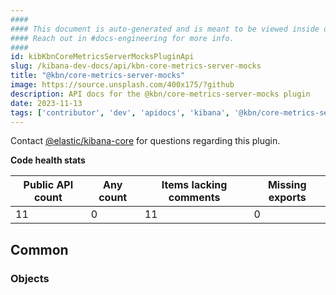 ```yaml
---
####
#### This document is auto-generated and is meant to be viewed inside our experimental, new docs system.
#### Reach out in #docs-engineering for more info.
####
id: kibKbnCoreMetricsServerMocksPluginApi
slug: /kibana-dev-docs/api/kbn-core-metrics-server-mocks
title: "@kbn/core-metrics-server-mocks"
image: https://source.unsplash.com/400x175/?github
description: API docs for the @kbn/core-metrics-server-mocks plugin
date: 2023-11-13
tags: ['contributor', 'dev', 'apidocs', 'kibana', '@kbn/core-metrics-server-mocks']
---
```




Contact [@elastic/kibana-core](https://github.com/orgs/elastic/teams/kibana-core) for questions regarding this plugin.

**Code health stats**

| Public API count  | Any count | Items lacking comments | Missing exports |
|-------------------|-----------|------------------------|-----------------|
| 11 | 0 | 11 | 0 |

## Common

### Objects
<DocDefinitionList data={kbnCoreMetricsServerMocksObj.common.objects}/>

